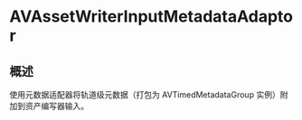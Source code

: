 # AVAssetWriterInputMetadataAdaptor

<ToBePolishedAfterTranslation />

<OriginalSource
  title="AVAssetWriterInputMetadataAdaptor"
  url="https://developer.apple.com/documentation/avfoundation/avassetwriterinputmetadataadaptor"
  summary="将定时元数据组附加到资产编写器输入的对象"
/>

## 概述

使用元数据适配器将轨道级元数据（打包为 AVTimedMetadataGroup 实例）附加到资产编写器输入。
